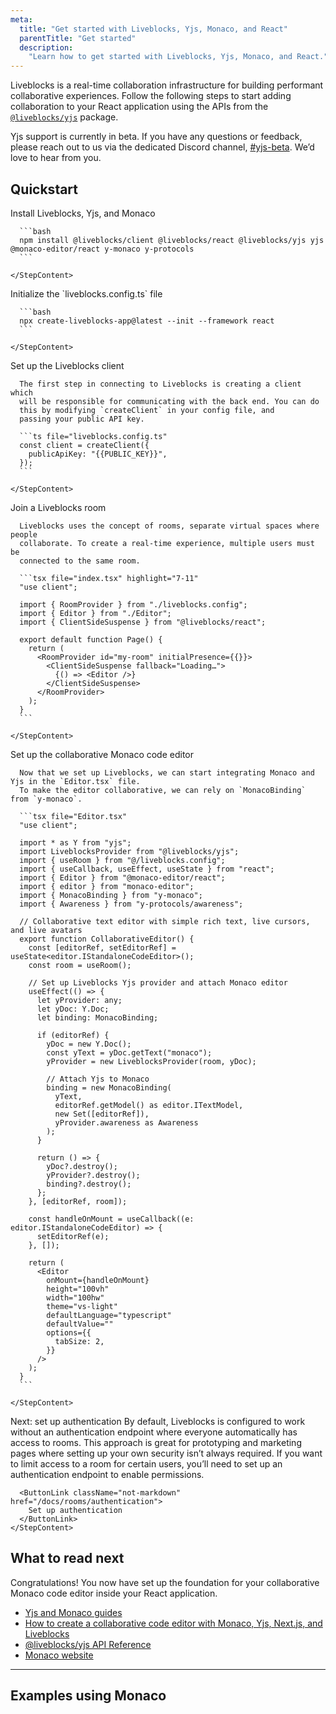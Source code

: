 ```yaml
---
meta:
  title: "Get started with Liveblocks, Yjs, Monaco, and React"
  parentTitle: "Get started"
  description:
    "Learn how to get started with Liveblocks, Yjs, Monaco, and React."
---
```


Liveblocks is a real-time collaboration infrastructure for building performant
collaborative experiences. Follow the following steps to start adding
collaboration to your React application using the APIs from the
[`@liveblocks/yjs`](/docs/api-reference/liveblocks-yjs) package.

<Banner title="Public beta">

Yjs support is currently in beta. If you have any questions or feedback, please
reach out to us via the dedicated Discord channel,
[#yjs-beta](https://discord.com/channels/913109211746009108/1123560088997728328).
We’d love to hear from you.

</Banner>

## Quickstart

<Steps>
  <Step>
    <StepTitle>Install Liveblocks, Yjs, and Monaco</StepTitle>
    <StepContent>

      ```bash
      npm install @liveblocks/client @liveblocks/react @liveblocks/yjs yjs @monaco-editor/react y-monaco y-protocols
      ```

    </StepContent>

  </Step>
  <Step>
    <StepTitle>Initialize the `liveblocks.config.ts` file</StepTitle>
    <StepContent>

      ```bash
      npx create-liveblocks-app@latest --init --framework react
      ```

    </StepContent>

  </Step>

  <Step>
    <StepTitle>Set up the Liveblocks client</StepTitle>
    <StepContent>

      The first step in connecting to Liveblocks is creating a client which
      will be responsible for communicating with the back end. You can do
      this by modifying `createClient` in your config file, and
      passing your public API key.

      ```ts file="liveblocks.config.ts"
      const client = createClient({
        publicApiKey: "{{PUBLIC_KEY}}",
      });
      ```

    </StepContent>

  </Step>
  <Step>
    <StepTitle>Join a Liveblocks room</StepTitle>
    <StepContent>

      Liveblocks uses the concept of rooms, separate virtual spaces where people
      collaborate. To create a real-time experience, multiple users must be
      connected to the same room.

      ```tsx file="index.tsx" highlight="7-11"
      "use client";

      import { RoomProvider } from "./liveblocks.config";
      import { Editor } from "./Editor";
      import { ClientSideSuspense } from "@liveblocks/react";

      export default function Page() {
        return (
          <RoomProvider id="my-room" initialPresence={{}}>
            <ClientSideSuspense fallback="Loading…">
              {() => <Editor />}
            </ClientSideSuspense>
          </RoomProvider>
        );
      }
      ```

    </StepContent>

  </Step>
  <Step>
    <StepTitle>Set up the collaborative Monaco code editor</StepTitle>
    <StepContent>

      Now that we set up Liveblocks, we can start integrating Monaco and Yjs in the `Editor.tsx` file.
      To make the editor collaborative, we can rely on `MonacoBinding` from `y-monaco`.

      ```tsx file="Editor.tsx"
      "use client";

      import * as Y from "yjs";
      import LiveblocksProvider from "@liveblocks/yjs";
      import { useRoom } from "@/liveblocks.config";
      import { useCallback, useEffect, useState } from "react";
      import { Editor } from "@monaco-editor/react";
      import { editor } from "monaco-editor";
      import { MonacoBinding } from "y-monaco";
      import { Awareness } from "y-protocols/awareness";

      // Collaborative text editor with simple rich text, live cursors, and live avatars
      export function CollaborativeEditor() {
        const [editorRef, setEditorRef] = useState<editor.IStandaloneCodeEditor>();
        const room = useRoom();

        // Set up Liveblocks Yjs provider and attach Monaco editor
        useEffect(() => {
          let yProvider: any;
          let yDoc: Y.Doc;
          let binding: MonacoBinding;

          if (editorRef) {
            yDoc = new Y.Doc();
            const yText = yDoc.getText("monaco");
            yProvider = new LiveblocksProvider(room, yDoc);

            // Attach Yjs to Monaco
            binding = new MonacoBinding(
              yText,
              editorRef.getModel() as editor.ITextModel,
              new Set([editorRef]),
              yProvider.awareness as Awareness
            );
          }

          return () => {
            yDoc?.destroy();
            yProvider?.destroy();
            binding?.destroy();
          };
        }, [editorRef, room]);

        const handleOnMount = useCallback((e: editor.IStandaloneCodeEditor) => {
          setEditorRef(e);
        }, []);

        return (
          <Editor
            onMount={handleOnMount}
            height="100vh"
            width="100hw"
            theme="vs-light"
            defaultLanguage="typescript"
            defaultValue=""
            options={{
              tabSize: 2,
            }}
          />
        );
      }
      ```

    </StepContent>

  </Step>

  <Step lastStep>
    <StepTitle>Next: set up authentication</StepTitle>
    <StepContent>
      By default, Liveblocks is configured to work without an authentication endpoint
      where everyone automatically has access to rooms. This approach is great for
      prototyping and marketing pages where setting up your own security isn’t always
      required. If you want to limit access to a room for certain users, you’ll need
      to set up an authentication endpoint to enable permissions.

      <ButtonLink className="not-markdown" href="/docs/rooms/authentication">
        Set up authentication
      </ButtonLink>
    </StepContent>

  </Step>

</Steps>

## What to read next

Congratulations! You now have set up the foundation for your collaborative
Monaco code editor inside your React application.

- [Yjs and Monaco guides](/docs/guides?technologies=yjs%2Cmonaco)
- [How to create a collaborative code editor with Monaco, Yjs, Next.js, and Liveblocks](/docs/guides/how-to-create-a-collaborative-code-editor-with-monaco-yjs-nextjs-and-liveblocks)
- [@liveblocks/yjs API Reference](/docs/api-reference/liveblocks-yjs)
- [Monaco website](https://microsoft.github.io/monaco-editor/)

---

## Examples using Monaco

<ListGrid columns={2}>
  <ExampleCard
    example={{
      title: "Collaborative Code Editor",
      slug: "collaborative-code-editor/nextjs-yjs-monaco",
      image: "/images/examples/thumbnails/code-editor.jpg",
    }}
    technologies={["nextjs"]}
    openInNewWindow
  />
</ListGrid>
